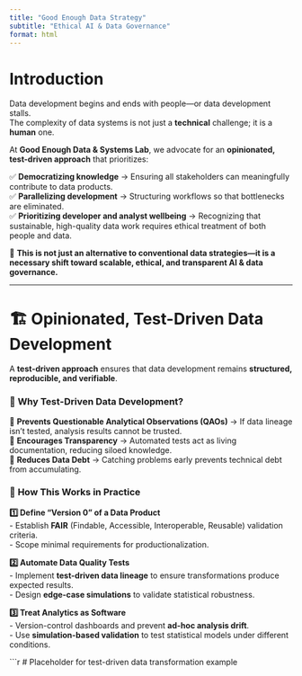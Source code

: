 ```yaml
---
title: "Good Enough Data Strategy"
subtitle: "Ethical AI & Data Governance"
format: html
---
```


# Introduction

Data development begins and ends with people—or data development stalls.  
The complexity of data systems is not just a **technical** challenge; it is a **human** one.  

At **Good Enough Data & Systems Lab**, we advocate for an **opinionated, test-driven approach** that prioritizes:  

✅ **Democratizing knowledge** → Ensuring all stakeholders can meaningfully contribute to data products.  
✅ **Parallelizing development** → Structuring workflows so that bottlenecks are eliminated.  
✅ **Prioritizing developer and analyst wellbeing** → Recognizing that sustainable, high-quality data work requires ethical treatment of both people and data.  

🚀 **This is not just an alternative to conventional data strategies—it is a necessary shift toward scalable, ethical, and transparent AI & data governance.**  

---

# 🏗️ Opinionated, Test-Driven Data Development  

A **test-driven approach** ensures that data development remains **structured, reproducible, and verifiable**.  

### 🔹 **Why Test-Driven Data Development?**
🔹 **Prevents Questionable Analytical Observations (QAOs)** → If data lineage isn’t tested, analysis results cannot be trusted.  
🔹 **Encourages Transparency** → Automated tests act as living documentation, reducing siloed knowledge.  
🔹 **Reduces Data Debt** → Catching problems early prevents technical debt from accumulating.  

### 🔹 **How This Works in Practice**  
**1️⃣ Define "Version 0" of a Data Product**  
   - Establish **FAIR** (Findable, Accessible, Interoperable, Reusable) validation criteria.  
   - Scope minimal requirements for productionalization.  

**2️⃣ Automate Data Quality Tests**  
   - Implement **test-driven data lineage** to ensure transformations produce expected results.  
   - Design **edge-case simulations** to validate statistical robustness.  

**3️⃣ Treat Analytics as Software**  
   - Version-control dashboards and prevent **ad-hoc analysis drift**.  
   - Use **simulation-based validation** to test statistical models under different conditions.  

```r
# Placeholder for test-driven data transformation example
